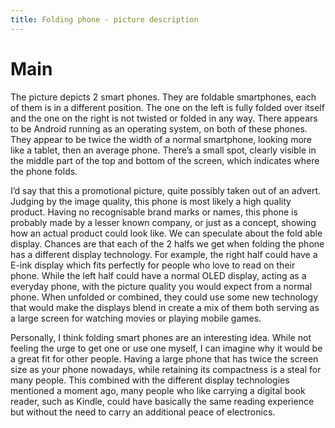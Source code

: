 ```yaml
---
title: Folding phone - picture description
---
```


# Main
The picture depicts 2 smart phones. They are foldable smartphones, each of them is in a different position. The one on the left is fully folded over itself and the one on the right is not twisted or folded in any way. There appears to be Android running as an operating system, on both of these phones. They appear to be twice the width of a normal smartphone, looking more like a tablet, then an average phone. There's a small spot, clearly visible in the middle part of the top and bottom of the screen, which indicates where the phone folds.

I'd say that this a promotional picture, quite possibly taken out of an advert. Judging by the image quality, this phone is most likely a high quality product. Having no recognisable brand marks or names, this phone is probably made by a lesser known company, or just as a concept, showing how an actual product could look like. We can speculate about the fold able display. Chances are that each of the 2 halfs we get when folding the phone has a different display technology. For example, the right half could have a E-ink display which fits perfectly for people who love to read on their phone. While the left half could have a normal OLED display, acting as a everyday phone, with the picture quality you would expect from a normal phone. When unfolded or combined, they could use some new technology that would make the displays blend in create a mix of them both serving as a large screen for watching movies or playing mobile games.

Personally, I think folding smart phones are an interesting idea. While not feeling the urge to get one or use one myself, I can imagine why it would be a great fit for other people. Having a large phone that has twice the screen size as your phone nowadays, while retaining its compactness is a steal for many people. This combined with the different display technologies mentioned a moment ago, many people who like carrying a digital book reader, such as Kindle, could have basically the same reading experience but without the need to carry an additional peace of electronics.
